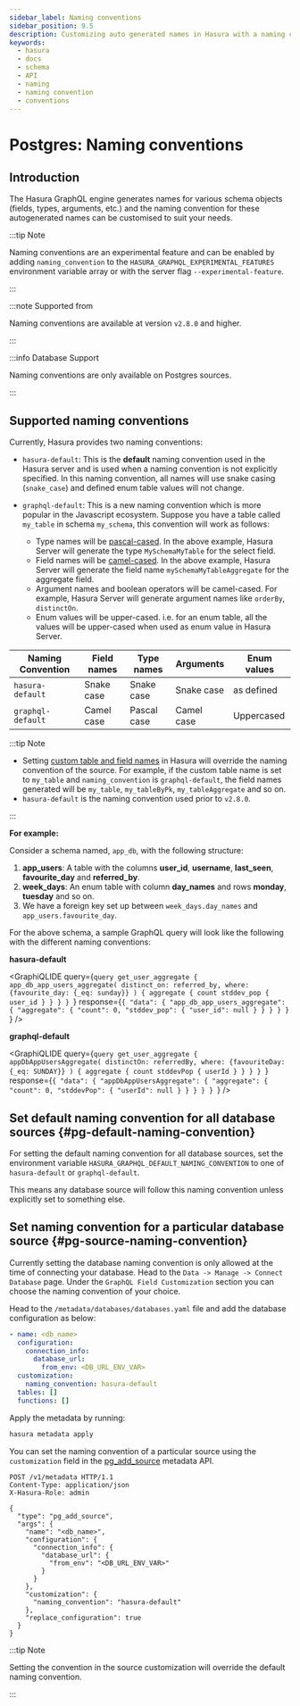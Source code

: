 ```yaml
---
sidebar_label: Naming conventions
sidebar_position: 9.5
description: Customizing auto generated names in Hasura with a naming convention
keywords:
  - hasura
  - docs
  - schema
  - API
  - naming
  - naming convention
  - conventions
---
```



# Postgres: Naming conventions

## Introduction

The Hasura GraphQL engine generates names for various schema objects (fields, types, arguments, etc.) and the naming
convention for these autogenerated names can be customised to suit your needs.

:::tip Note

Naming conventions are an experimental feature and can be enabled by adding `naming_convention` to the
`HASURA_GRAPHQL_EXPERIMENTAL_FEATURES` environment variable array or with the server flag `--experimental-feature`.

:::


:::note Supported from

Naming conventions are available at version `v2.8.0` and higher.

:::

:::info Database Support

Naming conventions are only available on Postgres sources.

:::

## Supported naming conventions

Currently, Hasura provides two naming conventions:

- `hasura-default`: This is the **default** naming convention used in the Hasura server and is used when a naming
convention is not explicitly specified. In this naming convention, all names will use snake casing (`snake_case`) and
defined enum table values will not change.

- `graphql-default`: This is a new naming convention which is more popular in the Javascript ecosystem.
Suppose you have a table called `my_table` in schema `my_schema`, this convention will work as follows:
  - Type names will be [pascal-cased](https://en.wiktionary.org/wiki/Pascal_case). In the above example, Hasura Server will generate the type `MySchemaMyTable`
  for the select field.
  - Field names will be [camel-cased](https://en.wiktionary.org/wiki/CamelCase). In the above example, Hasura Server will generate the field name
  `mySchemaMyTableAggregate` for the aggregate field.
  - Argument names and boolean operators will be camel-cased. For example, Hasura Server will generate argument
  names like `orderBy`, `distinctOn`.
  - Enum values will be upper-cased. i.e. for an enum table, all the values will be upper-cased when used as enum
  value in Hasura Server.

| Naming Convention | Field names | Type names  | Arguments  | Enum values |
|-------------------|-------------|-------------|------------|-------------|
| `hasura-default`  | Snake case  | Snake case  | Snake case | as defined  |
| `graphql-default` | Camel case  | Pascal case | Camel case | Uppercased  |


:::tip Note

- Setting [custom table and field names](/graphql/core/databases/postgres/schema/custom-field-names.mdx)
  in Hasura will override the naming convention of the source. For example, if the custom table name is set to
  `my_table` and `naming_convention` is `graphql-default`, the field names generated will be `my_table`,
  `my_tableByPk`, `my_tableAggregate` and so on.
- `hasura-default` is the naming convention used prior to `v2.8.0`.

:::

**For example:**

Consider a schema named, `app_db`, with the following structure:

1. **app_users**: A table with the columns **user_id**, **username**, **last_seen**, **favourite_day** and
**referred_by**.
2. **week_days**: An enum table with column **day_names** and rows **monday**, **tuesday** and so on.
3. We have a foreign key set up between `week_days.day_names` and `app_users.favourite_day`.

For the above schema, a sample GraphQL query will look like the following with the different naming conventions:

**hasura-default**

<GraphiQLIDE
  query={`query get_user_aggregate {
  app_db_app_users_aggregate(
    distinct_on: referred_by,
    where: {favourite_day: {_eq: sunday}}
  ) {
    aggregate {
      count
      stddev_pop {
        user_id
      }
    }
  }
}
  `}
  response={`{
  "data": {
    "app_db_app_users_aggregate": {
      "aggregate": {
        "count": 0,
        "stddev_pop": {
          "user_id": null
        }
      }
    }
  }
}
  `}
/>

**graphql-default**

<GraphiQLIDE
  query={`query get_user_aggregate {
  appDbAppUsersAggregate(
    distinctOn: referredBy,
    where: {favouriteDay: {_eq: SUNDAY}}
  ) {
    aggregate {
      count
      stddevPop {
        userId
      }
    }
  }
}
`}
  response={`{
  "data": {
    "appDbAppUsersAggregate": {
      "aggregate": {
        "count": 0,
        "stddevPop": {
          "userId": null
        }
      }
    }
  }
}
`}
/>

## Set default naming convention for all database sources {#pg-default-naming-convention}

For setting the default naming convention for all database sources, set the environment variable
`HASURA_GRAPHQL_DEFAULT_NAMING_CONVENTION` to one of `hasura-default` or `graphql-default`.

This means any database source will follow this naming convention unless explicitly set to something else.

## Set naming convention for a particular database source {#pg-source-naming-convention}

<Tabs className="api-tabs">
  <TabItem value="console" label="Console">

  Currently setting the database naming convention is only allowed at the time of connecting your database. 
  Head to the `Data -> Manage -> Connect Database` page. Under the `GraphQL Field Customization` section you can 
  choose the naming convention of your choice. 
  
  <Thumbnail
    src="/img/graphql/core/schema/naming-convention.png"
    alt="Naming Convention"
  />

  </TabItem>
  <TabItem value="cli" label="CLI">

  Head to the
  `/metadata/databases/databases.yaml` file and add the database
  configuration as below:

  ```yaml {6-7}
  - name: <db_name>
    configuration:
      connection_info:
        database_url:
          from_env: <DB_URL_ENV_VAR>
    customization:
      naming_convention: hasura-default
    tables: []
    functions: []
  ```

  Apply the metadata by running:

  ```bash
  hasura metadata apply
  ```

  </TabItem>
  <TabItem value="api" label="API">

  You can set the naming convention of a particular source using the `customization` field in the
  [pg_add_source](/graphql/core/api-reference/metadata-api/source.mdx#metadata-pg-add-source) metadata API.

  ```http {16-18}
  POST /v1/metadata HTTP/1.1
  Content-Type: application/json
  X-Hasura-Role: admin

  {
    "type": "pg_add_source",
    "args": {
      "name": "<db_name>",
      "configuration": {
        "connection_info": {
          "database_url": {
            "from_env": "<DB_URL_ENV_VAR>"
          }
        }
      },
      "customization": {
        "naming_convention": "hasura-default"
      },
      "replace_configuration": true
    }
  }
  ```

  </TabItem>
</Tabs>

:::tip Note

Setting the convention in the source customization will override the default naming convention.

:::



